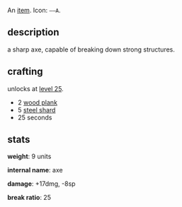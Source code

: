 {{FixTitle}}
An [[items|item]]. Icon: <code><nowiki>––A</nowiki></code>.

== description ==

a sharp axe, capable of breaking down strong structures.

== crafting ==

unlocks at [[level 25]].

* 2 [[wood plank]]
* 5 [[steel shard]]
* 25 seconds

== stats ==

'''weight''': 9 units

'''internal name''': axe

'''damage''': +17dmg, -8sp

'''break ratio''': 25